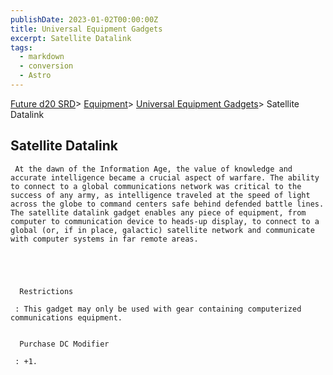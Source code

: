 ```yaml
---
publishDate: 2023-01-02T00:00:00Z
title: Universal Equipment Gadgets
excerpt: Satellite Datalink
tags:
  - markdown
  - conversion
  - Astro
---
```







[Future d20 SRD](/#futureD20)> [Equipment](future-d20-srd-equipment-index)> [Universal Equipment Gadgets](future-d20-srd-equipment-gadgets-universal-equipment-index)> Satellite Datalink
    





## Satellite Datalink
    



     At the dawn of the Information Age, the value of knowledge and accurate intelligence became a crucial aspect of warfare. The ability to connect to a global communications network was critical to the success of any army, as intelligence traveled at the speed of light across the globe to command centers safe behind defended battle lines. The satellite datalink gadget enables any piece of equipment, from computer to communication device to heads-up display, to connect to a global (or, if in place, galactic) satellite network and communicate with computer systems in far remote areas.
    




      Restrictions
     
     : This gadget may only be used with gear containing computerized communications equipment.
     

      Purchase DC Modifier
     
     : +1.
    




